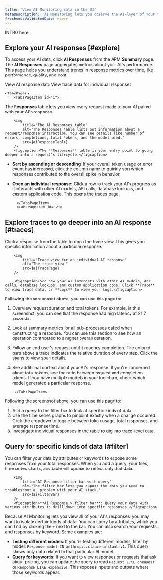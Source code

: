 ```yaml
---
title: 'View AI Monitoring data in the UI'
metaDescription: 'AI Monitoring lets you observe the AI-layer of your tech stack, giving you a holistic overview of the health and performance of your AI-powered app.'
freshnessValidatedDate: never
---
```


INTRO here

## Explore your AI responses [#explore]

To access your AI data, click **AI Responses** from the APM **Summary** page. The **AI Responses** page aggregates metrics about your AI's performance. This page helps you understand trends in response metrics over time, like performance, quality, and cost.

<Tabs>
	<TabsBar>
        <TabsBarItem id="1">
            View AI response data
        </TabsBarItem>
        <TabsBarItem id="2">
            View trace data for individual responses
        </TabsBarItem>
    </TabsBar>

    <TabsPages>
        <TabsPageItem id="1">

The **Responses** table lets you view every request made to your AI paired with your AI's response. 

```
    <img
        title="The AI Responses table"
        alt="The Responses table lists out information about a request/response interaction. You can see details like number of errors, completions, total tokens, and the model used."
        src={aiResponseTable}
    />
    <figcaption>The **Responses** table is your entry point to going deeper into a request's lifecycle.</figcaption>
```

* **Sort by ascending or descending**: If your overall token usage or error count has increased, click the column name to quickly sort which responses contributed to the overall spike in behavior. 
* **Open an individual response:** Click a row to track your AI's progress as it interacts with other AI models, API calls, database lookups, and custom application code. This opens the traces page.

        </TabsPageItem>
        <TabsPageItem id="2">

## Explore traces to go deeper into an AI response [#traces]

Click a response from the table to open the trace view. This gives you specific information about a particular response. 

```
    <img
        title="Trace view for an individual AI response"
        alt="The trace view "
        src={aiTracePage}
    />

    <figcaption>See how your AI interacts with other AI models, API calls, database lookups, and custom application code. Click **Trace** to view trace data, or **Logs** to view your logs.</figcaption>
```

Following the screenshot above, you can use this page to:
1. Overview request duration and total tokens. For example, in this screenshot, you can see that the response had high latency at 21.7 seconds. 
2. Look at summary metrics for all sub-processes called when constructing a response. You can use this section to see how an operation contributed to a higher overall duration. 
3. Follow an end user's request until it reaches completion. The colored bars above a trace indicates the relative duration of every step. Click the spans to view span details. 
4. See additional context about your AI's response. If you're concerned about total tokens, see the ratio between request and completion tokens. If you have multiple models in your toolchain, check which model generated a particular response. 

        </TabsPageItem>
    </TabsPages>
</Tabs>


Following the screenshot above, you can use this page to:
1. Add a query to the filter bar to look at specific kinds of data.
2. Use the time series graphs to pinpoint exactly when a change occurred. Click the dropdown to toggle between token usage, total responses, and average response time.
3. Investigate individual responses in the table to dig into trace-level data.

## Query for specific kinds of data [#filter]
You can filter your data by attributes or keywords to expose some responses from your total responses. When you add a query, your tiles, time series charts, and table will update to reflect only that data. 

```
    <img
        title="AI Response filter bar with query"
        alt="The filter bar lets you expose the data you need to troubleshoot a  problem with your AI stack."
        src={aiFilterBar}
    />
    <figcaption>**AI Response > filter bar**: Query your data with various attributes to drill down into specific responses.</figcaption>
```

Because AI Monitoring lets you view all of your AI's responses, you may want to isolate certain kinds of data. You can query by attributes, which you can find by clicking the `+` next to the bar. You can also search your requests and responses by keyword. Some examples are:

* **Testing different models**: If you're testing different models, filter by model: `Response model IN anthropic.claude-instant-v1`. This query shows only data related to that particular AI model.
* **Query for keywords**: If you want to view responses or requests that ask about pricing, you can update the query to read `Request LIKE cheapest` or `Response LIKE expensive`. This exposes inputs and outputs where those keywords appear.
